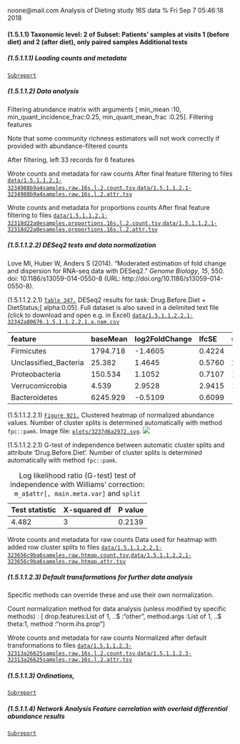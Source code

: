 noone@mail.com
Analysis of Dieting study 16S data
% Fri Sep  7 05:46:18 2018



#### \(1.5.1.1\) Taxonomic level: 2 of Subset: Patients' samples at visits 1 (before diet) and 2 (after diet), only paired samples Additional tests




##### \(1.5.1.1.1\) Loading counts and metadata

[`Subreport`](./1.5.1.1.1-report.html)


##### \(1.5.1.1.2\) Data analysis



Filtering abundance matrix with arguments [ min_mean                :10, min_quant_incidence_frac:0.25, min_quant_mean_frac     :0.25]. Filtering features


Note that some community richness estimators will not work correctly 
               if provided with abundance-filtered counts


After filtering, left 33 records for 6 features


Wrote counts and metadata for raw counts After final feature filtering to files [`data/1.5.1.1.2.1-3234988b9a4samples.raw.16s.l.2.count.tsv`](data/1.5.1.1.2.1-3234988b9a4samples.raw.16s.l.2.count.tsv),[`data/1.5.1.1.2.1-3234988b9a4samples.raw.16s.l.2.attr.tsv`](data/1.5.1.1.2.1-3234988b9a4samples.raw.16s.l.2.attr.tsv)


Wrote counts and metadata for proportions counts After final feature filtering to files [`data/1.5.1.1.2.1-32318d22a0esamples.proportions.16s.l.2.count.tsv`](data/1.5.1.1.2.1-32318d22a0esamples.proportions.16s.l.2.count.tsv),[`data/1.5.1.1.2.1-32318d22a0esamples.proportions.16s.l.2.attr.tsv`](data/1.5.1.1.2.1-32318d22a0esamples.proportions.16s.l.2.attr.tsv)



##### \(1.5.1.1.2.2\) DESeq2 tests and data normalization



Love MI, Huber W, Anders S (2014). “Moderated estimation of fold change and dispersion for RNA-seq data with DESeq2.” _Genome Biology_, *15*,
550. doi: 10.1186/s13059-014-0550-8 (URL: http://doi.org/10.1186/s13059-014-0550-8).


\(1.5.1.1.2.2.1\) <a name="table.347"></a>[`Table 347.`](#table.347) DESeq2 results for task: Drug.Before.Diet \+ DietStatus;\[ alpha:0.05\]. Full dataset is also saved in a delimited text file (click to download and open e.g. in Excel) [`data/1.5.1.1.2.2.1-32342a80676.1.5.1.1.2.2.1.a.nam.csv`](data/1.5.1.1.2.2.1-32342a80676.1.5.1.1.2.2.1.a.nam.csv)




| feature                | baseMean | log2FoldChange | lfcSE  | stat     | pvalue   | padj    | i.baseMean | baseVar    | allZero | dispGeneEst | dispGeneIter | dispFit    | dispersion | dispIter | dispOutlier | dispMAP | Intercept | Drug.Before.Diet\_DrugBefore\_YES\_vs\_DrugBefore\_NO | DietStatus\_before.diet\_vs\_after.diet | SE\_Intercept | SE\_Drug.Before.Diet\_DrugBefore\_YES\_vs\_DrugBefore\_NO | SE\_DietStatus\_before.diet\_vs\_after.diet | WaldStatistic\_Intercept | WaldStatistic\_Drug.Before.Diet\_DrugBefore\_YES\_vs\_DrugBefore\_NO | WaldStatistic\_DietStatus\_before.diet\_vs\_after.diet | WaldPvalue\_Intercept | WaldPvalue\_Drug.Before.Diet\_DrugBefore\_YES\_vs\_DrugBefore\_NO | WaldPvalue\_DietStatus\_before.diet\_vs\_after.diet | betaConv | betaIter | deviance | maxCooks | replace |
|:-----------------------|:---------|:---------------|:-------|:---------|:---------|:--------|:-----------|:-----------|:--------|:------------|:-------------|:-----------|:-----------|:---------|:------------|:--------|:----------|:------------------------------------------------------|:----------------------------------------|:--------------|:----------------------------------------------------------|:--------------------------------------------|:-------------------------|:---------------------------------------------------------------------|:-------------------------------------------------------|:----------------------|:------------------------------------------------------------------|:----------------------------------------------------|:---------|:---------|:---------|:---------|:--------|
| Firmicutes             | 1794.718 | \-1.4605       | 0.4224 | \-3.4571 | 0.000546 | 0.00273 | 1794.718   | 9.993e\+06 | FALSE   | 0.7040      | 11           | 7.116e\-01 | 0.7052     | 8        | FALSE       | 0.7052  | 12.010    | \-1.1897                                              | \-1.4605                                | 0.4087        | 0.4388                                                    | 0.4224                                      | 29.3898                  | \-2.711                                                              | \-3.4571                                               | 7.405e\-190           | 0.006705                                                          | 0.000546                                            | TRUE     | 4        | 543.3    | 1.0805   | FALSE   |
| Unclassified\_Bacteria | 25.382   | 1.4645         | 0.5760 | 2.5427   | 0.010999 | 0.02750 | 25.382     | 2.293e\+03 | FALSE   | 0.9543      | 9            | 2.893e\+00 | 1.2403     | 9        | FALSE       | 1.2403  | 4.194     | \-0.9200                                              | 1.4645                                  | 0.5579        | 0.5960                                                    | 0.5760                                      | 7.5175                   | \-1.544                                                              | 2.5427                                                 | 5.584e\-14            | 0.122668                                                          | 0.010999                                            | TRUE     | 8        | 269.3    | 0.6059   | FALSE   |
| Proteobacteria         | 150.534  | 1.1052         | 0.7107 | 1.5552   | 0.119900 | 0.19983 | 150.534    | 1.247e\+05 | FALSE   | 1.9844      | 11           | 2.008e\+00 | 1.9875     | 8        | FALSE       | 1.9875  | 5.931     | 0.8611                                                | 1.1052                                  | 0.6892        | 0.7387                                                    | 0.7107                                      | 8.6054                   | 1.166                                                                | 1.5552                                                 | 7.608e\-18            | 0.243717                                                          | 0.119900                                            | TRUE     | 9        | 380.0    | 0.2536   | FALSE   |
| Verrucomicrobia        | 4.539    | 2.9528         | 2.9415 | 1.0038   | 0.315451 | 0.39431 | 4.539      | 3.748e\+02 | FALSE   | 12.1718     | 10           | 2.479e\+07 | 33.0000    | 100      | FALSE       | 33.0000 | 1.086     | \-4.3397                                              | 2.9528                                  | 2.8285        | 3.0395                                                    | 2.9415                                      | 0.3841                   | \-1.428                                                              | 1.0038                                                 | 7.009e\-01            | 0.153357                                                          | 0.315451                                            | TRUE     | 20       | 83.1     | 2.6157   | TRUE    |
| Bacteroidetes          | 6245.929 | \-0.5109       | 0.6099 | \-0.8376 | 0.402245 | 0.40224 | 6245.929   | 1.657e\+08 | FALSE   | 1.4721      | 11           | 1.472e\+00 | 1.4721     | 26       | FALSE       | 1.4721  | 11.439    | 1.8367                                                | \-0.5109                                | 0.5903        | 0.6337                                                    | 0.6099                                      | 19.3786                  | 2.898                                                                | \-0.8376                                               | 1.169e\-83            | 0.003750                                                          | 0.402245                                            | TRUE     | 8        | 628.6    | 0.4677   | FALSE   |







\(1.5.1.1.2.2.1\) <a name="figure.921"></a>[`Figure 921.`](#figure.921) Clustered heatmap of normalized abundance values. Number of cluster splits is determined automatically with method `fpc::pamk`.  Image file: [`plots/3237d6a2972.svg`](plots/3237d6a2972.svg).
![](plots/3237d6a2972.svg)




\(1.5.1.1.2.2.1\)  G-test of independence between automatic cluster splits and attribute 'Drug.Before.Diet'. Number of cluster splits is determined automatically with method `fpc::pamk`.


| Test statistic | X-squared df | P value |
|:---------------|:-------------|:--------|
| 4.482          | 3            | 0.2139  |

Table: Log likelihood ratio (G-test) test of independence with Williams' correction: `m_a$attr[, main.meta.var]` and `split`


Wrote counts and metadata for raw counts Data used for heatmap with added row cluster splits to files [`data/1.5.1.1.2.2.1-323656c9ba6samples.raw.htmap.count.tsv`](data/1.5.1.1.2.2.1-323656c9ba6samples.raw.htmap.count.tsv),[`data/1.5.1.1.2.2.1-323656c9ba6samples.raw.htmap.attr.tsv`](data/1.5.1.1.2.2.1-323656c9ba6samples.raw.htmap.attr.tsv)



##### \(1.5.1.1.2.3\) Default transformations for further data analysis



Specific methods can override these and use their own normalization.


Count normalization method for data analysis (unless modified by specific methods) : [ drop.features:List of 1,  ..$ :"other", method.args  :List of 1,  ..$ theta:1, method       :"norm.ihs.prop"]


Wrote counts and metadata for raw counts Normalized after default transformations to files [`data/1.5.1.1.2.3-32313a26625samples.raw.16s.l.2.count.tsv`](data/1.5.1.1.2.3-32313a26625samples.raw.16s.l.2.count.tsv),[`data/1.5.1.1.2.3-32313a26625samples.raw.16s.l.2.attr.tsv`](data/1.5.1.1.2.3-32313a26625samples.raw.16s.l.2.attr.tsv)



##### \(1.5.1.1.3\) Ordinations, 

[`Subreport`](./1.5.1.1.3-report.html)


##### \(1.5.1.1.4\) Network Analysis Feature correlation with overlaid differential abundance results 

[`Subreport`](./1.5.1.1.4-report.html)
